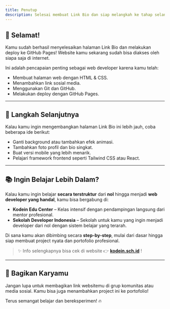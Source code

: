 ```yaml
---
title: Penutup
description: Selesai membuat Link Bio dan siap melangkah ke tahap selanjutnya.
---
```


## 🎉 Selamat!

Kamu sudah berhasil menyelesaikan halaman Link Bio dan melakukan deploy ke GitHub Pages! Website kamu sekarang sudah bisa diakses oleh siapa saja di internet.

Ini adalah pencapaian penting sebagai web developer karena kamu telah:

- Membuat halaman web dengan HTML & CSS.
- Menambahkan link sosial media.
- Menggunakan Git dan GitHub.
- Melakukan deploy dengan GitHub Pages.

---

## 🚀 Langkah Selanjutnya

Kalau kamu ingin mengembangkan halaman Link Bio ini lebih jauh, coba beberapa ide berikut:

- Ganti background atau tambahkan efek animasi.
- Tambahkan foto profil dan bio singkat.
- Buat versi mobile yang lebih menarik.
- Pelajari framework frontend seperti Tailwind CSS atau React.

---

## 📚 Ingin Belajar Lebih Dalam?

Kalau kamu ingin belajar **secara terstruktur** dari **nol** hingga menjadi **web developer yang handal**, kamu bisa bergabung di:

- **Kodein Edu Center** – Kelas intensif dengan pendampingan langsung dari mentor profesional.
- **Sekolah Developer Indonesia** – Sekolah untuk kamu yang ingin menjadi developer dari nol dengan sistem belajar yang terarah.

Di sana kamu akan dibimbing secara **step-by-step**, mulai dari dasar hingga siap membuat project nyata dan portofolio profesional.

> ✨ Info selengkapnya bisa cek di website 👉 **[kodein.sch.id](https://kodein.sch.id)** !

---

## 💬 Bagikan Karyamu

Jangan lupa untuk membagikan link websitemu di grup komunitas atau media sosial. Kamu bisa juga menambahkan project ini ke portofolio!

Terus semangat belajar dan bereksperimen! 🔥
